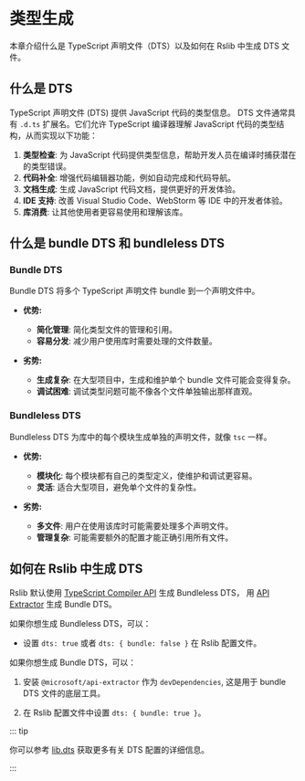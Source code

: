 # 类型生成

本章介绍什么是 TypeScript 声明文件（DTS）以及如何在 Rslib 中生成 DTS 文件。

## 什么是 DTS

TypeScript 声明文件 (DTS) 提供 JavaScript 代码的类型信息。 DTS 文件通常具有 `.d.ts` 扩展名。它们允许 TypeScript 编译器理解 JavaScript 代码的类型结构，从而实现以下功能：

1. **类型检查**: 为 JavaScript 代码提供类型信息，帮助开发人员在编译时捕获潜在的类型错误。
2. **代码补全**: 增强代码编辑器功能，例如自动完成和代码导航。
3. **文档生成**: 生成 JavaScript 代码文档，提供更好的开发体验。
4. **IDE 支持**: 改善 Visual Studio Code、WebStorm 等 IDE 中的开发者体验。
5. **库消费**: 让其他使用者更容易使用和理解该库。

## 什么是 bundle DTS 和 bundleless DTS

### Bundle DTS

Bundle DTS 将多个 TypeScript 声明文件 bundle 到一个声明文件中。

- **优势:**

  - **简化管理**: 简化类型文件的管理和引用。
  - **容易分发**: 减少用户使用库时需要处理的文件数量。

- **劣势:**
  - **生成复杂**: 在大型项目中，生成和维护单个 bundle 文件可能会变得复杂。
  - **调试困难**: 调试类型问题可能不像各个文件单独输出那样直观。

### Bundleless DTS

Bundleless DTS 为库中的每个模块生成单独的声明文件，就像 `tsc` 一样。

- **优势:**

  - **模块化**: 每个模块都有自己的类型定义，使维护和调试更容易。
  - **灵活**: 适合大型项目，避免单个文件的复杂性。

- **劣势:**
  - **多文件**: 用户在使用该库时可能需要处理多个声明文件。
  - **管理复杂**: 可能需要额外的配置才能正确引用所有文件。

## 如何在 Rslib 中生成 DTS

Rslib 默认使用 [TypeScript Compiler API](https://github.com/microsoft/TypeScript/wiki/Using-the-Compiler-API) 生成 Bundleless DTS， 用 [API Extractor](https://api-extractor.com/) 生成 Bundle DTS。

如果你想生成 Bundleless DTS，可以：

- 设置 `dts: true` 或者 `dts: { bundle: false }` 在 Rslib 配置文件。

如果你想生成 Bundle DTS，可以：

1. 安装 `@microsoft/api-extractor` 作为 `devDependencies`, 这是用于 bundle DTS 文件的底层工具。


<PackageManagerTabs command="add @microsoft/api-extractor -D" />

2. 在 Rslib 配置文件中设置 `dts: { bundle: true }`。

::: tip

你可以参考 [lib.dts](/config/lib/dts) 获取更多有关 DTS 配置的详细信息。

:::
